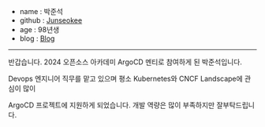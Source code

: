 - name : 박준석
- github : [Junseokee](hhttps://github.com/Junseokee)
- age : 98년생
- blog : [Blog](https://weq155.tistory.com/)

---

반갑습니다. 2024 오픈소스 아카데미 ArgoCD 멘티로 참여하게 된 박준석입니다.

Devops 엔지니어 직무를 맡고 있으며 평소 Kubernetes와 CNCF Landscape에 관심이 많이

ArgoCD 프로젝트에 지원하게 되었습니다. 개발 역량은 많이 부족하지만 잘부탁드립니다.